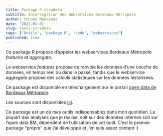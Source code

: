 ```yaml
---
title: Package R xtradata
subtitle: Interrogation des Webservices Bordeaux Métropole
author: Yohann Mansiaux
date: '2022-01-01'
slug: tools-xtradata
tags: ["Outils", "package R", "code", "webservices"]
published: true
---
```


Ce package R propose d'appeler les webservices Bordeaux Métropole _features_ et _aggregate_.

Le webservice _features_ propose de renvoie les données d'une couche de données, en temps réel ou dans le passé, tandis que le webservice _aggregate_ propose des calculs statistiques sur les données historisées.

Ce package est disponible en téléchargement sur le portail [open data de Bordeaux Métropole](https://opendata.bordeaux-metropole.fr/explore/dataset/met_package_r/information/).

Les sources sont disponibles [ici](https://github.com/ymansiaux/xtradata).

Ce package est un de mes outils indispensables dans mon quotidien. La plupart des analyses que je réalise, soit sur des données internes soit sur l'open data BM, dépendent de l'utilisation de cet outil. C'est le premier package "propre" que j'ai développé et j'en suis assez content :)


